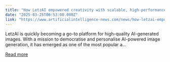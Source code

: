 ```yaml
---
title: "How LetzAI empowered creativity with scalable, high-performance AI infrastructure"
date: "2025-03-25T06:53:00.000Z"
link: "https://www.artificialintelligence-news.com/news/how-letzai-empowered-creativity-with-scalable-high-performance-ai-infrastructure/"
---
```


LetzAI is quickly becoming a go-to platform for high-quality AI-generated images. With a mission to democratise and personalise AI-powered image generation, it has emerged as one of the most popular a...

[Read more](https://www.artificialintelligence-news.com/news/how-letzai-empowered-creativity-with-scalable-high-performance-ai-infrastructure/)
